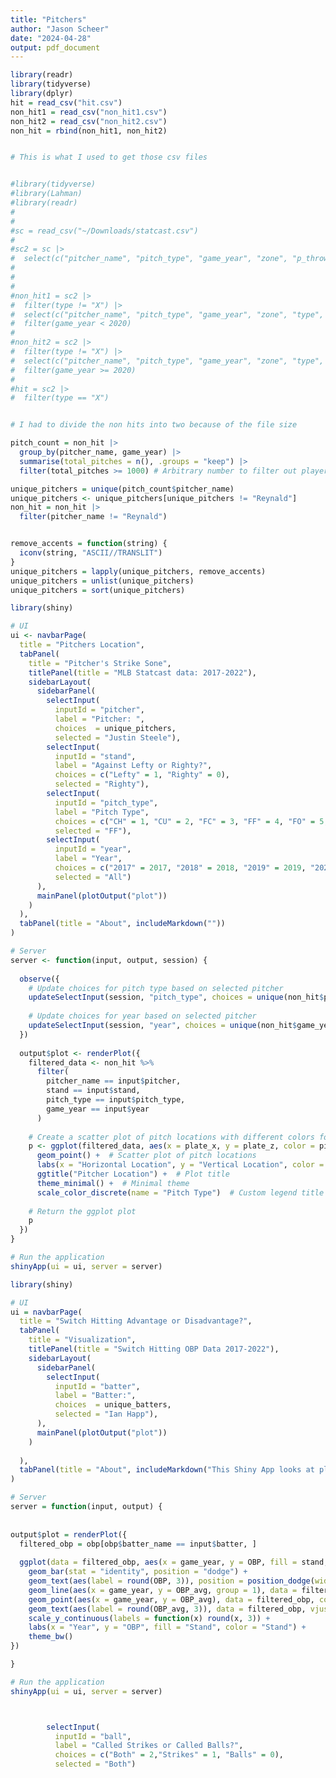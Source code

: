 ```yaml
---
title: "Pitchers"
author: "Jason Scheer"
date: "2024-04-28"
output: pdf_document
---
```



```r
library(readr)
library(tidyverse)
library(dplyr)
hit = read_csv("hit.csv")
non_hit1 = read_csv("non_hit1.csv")
non_hit2 = read_csv("non_hit2.csv")
non_hit = rbind(non_hit1, non_hit2)


# This is what I used to get those csv files


#library(tidyverse)
#library(Lahman)
#library(readr)
#
#
#sc = read_csv("~/Downloads/statcast.csv")
#
#sc2 = sc |> 
#  select(c("pitcher_name", "pitch_type", "game_year", "zone", "p_throws", "type", "stand", #"plate_x", "plate_z", "hc_x", "hc_y", "sz_top", "sz_bot", "hit_distance_sc", "launch_speed", #"launch_angle"))
#
#
#
#non_hit1 = sc2 |> 
#  filter(type != "X") |> 
#  select(c("pitcher_name", "pitch_type", "game_year", "zone", "type", "stand", "plate_x", #"plate_z", "sz_top", "sz_bot")) |> 
#  filter(game_year < 2020)
#
#non_hit2 = sc2 |> 
#  filter(type != "X") |> 
#  select(c("pitcher_name", "pitch_type", "game_year", "zone", "type", "stand", "plate_x", #"plate_z", "sz_top", "sz_bot")) |> 
#  filter(game_year >= 2020)
#
#hit = sc2 |> 
#  filter(type == "X")


# I had to divide the non hits into two because of the file size
```



```r
pitch_count = non_hit |> 
  group_by(pitcher_name, game_year) |> 
  summarise(total_pitches = n(), .groups = "keep") |> 
  filter(total_pitches >= 1000) # Arbitrary number to filter out players who didn't pitch much in a season 

unique_pitchers = unique(pitch_count$pitcher_name) 
unique_pitchers <- unique_pitchers[unique_pitchers != "Reynald"]
non_hit = non_hit |> 
  filter(pitcher_name != "Reynald")


remove_accents = function(string) {
  iconv(string, "ASCII//TRANSLIT")
}
unique_pitchers = lapply(unique_pitchers, remove_accents)
unique_pitchers = unlist(unique_pitchers)
unique_pitchers = sort(unique_pitchers)
```


```r
library(shiny)

# UI
ui <- navbarPage(
  title = "Pitchers Location",
  tabPanel(
    title = "Pitcher's Strike Sone",
    titlePanel(title = "MLB Statcast data: 2017-2022"),
    sidebarLayout(
      sidebarPanel(
        selectInput(
          inputId = "pitcher",
          label = "Pitcher: ",
          choices  = unique_pitchers,
          selected = "Justin Steele"),
        selectInput(
          inputId = "stand",
          label = "Against Lefty or Righty?",
          choices = c("Lefty" = 1, "Righty" = 0),
          selected = "Righty"),
        selectInput(
          inputId = "pitch_type",
          label = "Pitch Type",
          choices = c("CH" = 1, "CU" = 2, "FC" = 3, "FF" = 4, "FO" = 5, "FS" = 6, "FT" = 7, "KC" = 8, "KN" = 9, "SC" = 10, "SI" = 11, "SL" = 12),
          selected = "FF"),
        selectInput(
          inputId = "year",
          label = "Year",
          choices = c("2017" = 2017, "2018" = 2018, "2019" = 2019, "2020" = 2020, "2021" = 2021, "2022" = 2022, "All" = 1),
          selected = "All")
      ),
      mainPanel(plotOutput("plot"))
    )
  ),
  tabPanel(title = "About", includeMarkdown(""))
)

# Server
server <- function(input, output, session) {
  
  observe({
    # Update choices for pitch type based on selected pitcher
    updateSelectInput(session, "pitch_type", choices = unique(non_hit$pitch_type))
    
    # Update choices for year based on selected pitcher
    updateSelectInput(session, "year", choices = unique(non_hit$game_year))
  })
  
  output$plot <- renderPlot({
    filtered_data <- non_hit %>%
      filter(
        pitcher_name == input$pitcher,
        stand == input$stand,
        pitch_type == input$pitch_type,
        game_year == input$year
      )
    
    # Create a scatter plot of pitch locations with different colors for different pitch types
    p <- ggplot(filtered_data, aes(x = plate_x, y = plate_z, color = pitch_type)) +
      geom_point() +  # Scatter plot of pitch locations
      labs(x = "Horizontal Location", y = "Vertical Location", color = "Pitch Type") +  # Axis and legend labels
      ggtitle("Pitcher Location") +  # Plot title
      theme_minimal() +  # Minimal theme
      scale_color_discrete(name = "Pitch Type")  # Custom legend title
    
    # Return the ggplot plot
    p
  })
}

# Run the application 
shinyApp(ui = ui, server = server)

```



```r
library(shiny)

# UI
ui = navbarPage(
  title = "Switch Hitting Advantage or Disadvantage?",
  tabPanel(
    title = "Visualization",
    titlePanel(title = "Switch Hitting OBP Data 2017-2022"),
    sidebarLayout(
      sidebarPanel(
        selectInput(
          inputId = "batter",
          label = "Batter:",
          choices  = unique_batters,
          selected = "Ian Happ"),
      ),
      mainPanel(plotOutput("plot"))
    )
    
  ),
  tabPanel(title = "About", includeMarkdown("This Shiny App looks at players who have at least 100 PAs as a righty and as a lefty and compares their seasonal OBP to the league average OBP. The purpose of this is to see if being a switch hitter is actually beneifical for the hitter or if they might be better off just sticking to working on getting better at just one side of the plate. Unfortuantely I could only obtain this data from statcast so it is only from 2017-2022 seasons, so we can only see current and recently retired switch hitters. The data is setup where the bars are the OBP as a lefty and righty from 2017-2022 for everyone that had enough switch hitting PAs. The dashed line is the league average OBP for each season. There are a few players that will have just one stand in their graph because of not having enough plate appearances to make the threshold for both stands. Also I apologize for the double league average OBP above each year. I could only get it to show for each stand instead for each year."))
)

# Server
server = function(input, output) {
  
  
output$plot = renderPlot({
  filtered_obp = obp[obp$batter_name == input$batter, ]
  
  ggplot(data = filtered_obp, aes(x = game_year, y = OBP, fill = stand, color = stand)) +
    geom_bar(stat = "identity", position = "dodge") +
    geom_text(aes(label = round(OBP, 3)), position = position_dodge(width = 0.9), vjust = 1.2, size = 3, color = "black") +
    geom_line(aes(x = game_year, y = OBP_avg, group = 1), data = filtered_obp, color = "darkblue", linetype = "dashed") +
    geom_point(aes(x = game_year, y = OBP_avg), data = filtered_obp, color = "darkblue", size = 2) +  
    geom_text(aes(label = round(OBP_avg, 3)), data = filtered_obp, vjust = -0.3, size = 3, color = "darkblue", nudge_y = 0.03) +
    scale_y_continuous(labels = function(x) round(x, 3)) +  
    labs(x = "Year", y = "OBP", fill = "Stand", color = "Stand") +
    theme_bw()
})

}

# Run the application 
shinyApp(ui = ui, server = server)



        selectInput(
          inputId = "ball",
          label = "Called Strikes or Called Balls?",
          choices = c("Both" = 2,"Strikes" = 1, "Balls" = 0),
          selected = "Both")

```



